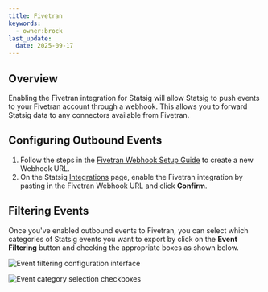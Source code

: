 ```yaml
---
title: Fivetran
keywords:
  - owner:brock
last_update:
  date: 2025-09-17
---
```



## Overview

Enabling the Fivetran integration for Statsig will allow Statsig to push events to your Fivetran account through a webhook. This allows you to forward Statsig data to any connectors available from Fivetran.

## Configuring Outbound Events

1. Follow the steps in the [Fivetran Webhook Setup Guide](https://fivetran.com/docs/events/webhooks/setup-guide) to create a new Webhook URL.
2. On the Statsig [Integrations](https://console.statsig.com/integrations) page, enable the Fivetran integration by pasting in the Fivetran Webhook URL and click **Confirm**.

<EventFormats />

## Filtering Events

Once you've enabled outbound events to Fivetran, you can select which categories of Statsig events you want to export by click on the **Event Filtering** button and checking the appropriate boxes as shown below.

![Event filtering configuration interface](https://user-images.githubusercontent.com/1315028/150854805-c70a1e01-5d3e-407f-9f2b-2eccafbe04a3.png)

![Event category selection checkboxes](https://user-images.githubusercontent.com/1315028/150855038-fc6add6c-48ed-4063-8fdf-b210b43a3308.png)
